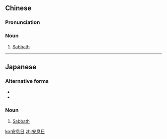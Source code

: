 ==Chinese==
{{zh-forms|type=21}}

===Pronunciation===
{{zh-pron
|m=ān息rì
|c=on1 sik1 jat6
|h=pfs=ôn-sit-ngit
|cat=n
}}

===Noun===
{{zh-noun}}

# [[Sabbath]] {{gloss|Biblical seventh day}}

----

==Japanese==
{{ja-kanjitab|安|息|日}}

===Alternative forms===
* {{l|ja|あんそくにち}}
* {{l|ja|あんそくび}}

===Noun===
{{ja-noun|あんそくじつ}}

# [[Sabbath]] {{gloss|Biblical seventh day}}

[[ko:安息日]]
[[zh:安息日]]
